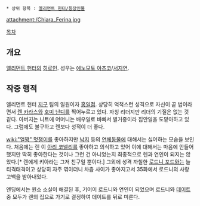 * 상위 항목 : [[엘리먼트 헌터/등장인물]]

attachment:/Chiara_Ferina.jpg

[[목차]]

== 개요 ==
[[엘리먼트 헌터]]의 [[히로인]]. 성우는 [[에노모토 아츠코]]/[[서지연]].

== 작중 행적 ==
엘리먼트 헌터 [[지구]] 팀의 일원이자 [[홍일점]]. 상당히 억척스런 성격으로 자신이 곧 법이라면서 [[렌 카라스]]와 [[호미 난디]]를 찍어누르고 있다. 자칭 리더지만 리더의 기질은 없는 것 같다. 아버지는 니트에 어머니는 배우일로 바빠서 별거중이라 집안일을 도맡아하고 있다. 그럼에도 불구하고 렌보다 성적이 더 좋다.

[[wiki:"얼짱" 멋쟁이]]를 좋아하지만 [[낙지]] 등의 [[연체동물]]에 대해서는 싫어하는 모습을 보인다. 처음에는 렌 이 [[아리 코넬리]]를 좋아하고 의식하고 있어 이에 대해서는 마음에 안들어 했지만 딱히 좋아한다는 것이나 그런 건 아니었는지 최종적으로 렌과 연인이 되지는 않았다.[* 렌에게 키아라는 그저 친구일 뿐이다.] 그외에 성격 까칠한 [[로드니 포드]]와는 늘 티격태격이고 상당히 자주 엮이더니 차츰 사이가 좋아지고서 35화에서 로드니의 사랑 고백을 받아내었다. 

엔딩에서는 원소 소실이 해결된 후, 기어이 로드니와 연인이 되었으며 로드니와 [[데이트]] 중 모두가 렌의 집으로 가기로 결정하여 데이트를 뒤로 미룬다.

